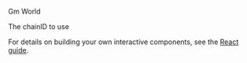 
Gm World


<ParamField query="chainid" type="string" initialValue="1">
  The chainID to use
</ParamField>


<MySnippet word="bananas" />

For details on building your own interactive components, see the [React guide](/essentials/react).
